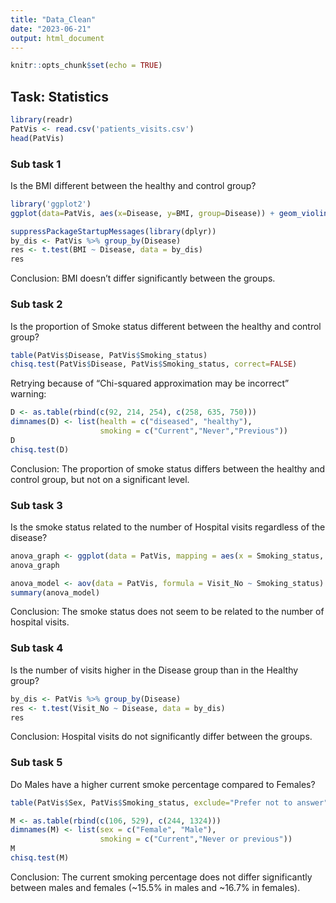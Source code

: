 ```yaml
---
title: "Data_Clean"
date: "2023-06-21"
output: html_document
---
```


```r
knitr::opts_chunk$set(echo = TRUE)
```

## Task: Statistics

```r
library(readr)
PatVis <- read.csv('patients_visits.csv')
head(PatVis)
```

### Sub task 1

Is the BMI different between the healthy and control group?

```r
library('ggplot2')
ggplot(data=PatVis, aes(x=Disease, y=BMI, group=Disease)) + geom_violin()
```
```r
suppressPackageStartupMessages(library(dplyr))
by_dis <- PatVis %>% group_by(Disease)
res <- t.test(BMI ~ Disease, data = by_dis)
res
```
Conclusion: BMI doesn't differ significantly between the groups.

### Sub task 2

Is the proportion of Smoke status different between the healthy and control group?

```r
table(PatVis$Disease, PatVis$Smoking_status)
chisq.test(PatVis$Disease, PatVis$Smoking_status, correct=FALSE)
```
Retrying because of "Chi-squared approximation may be incorrect" warning:
```r
D <- as.table(rbind(c(92, 214, 254), c(258, 635, 750)))
dimnames(D) <- list(health = c("diseased", "healthy"),
                    smoking = c("Current","Never","Previous"))
D
chisq.test(D)
```

Conclusion: The proportion of smoke status differs between the healthy and control group, but not on a significant level.

### Sub task 3

Is the smoke status related to the number of Hospital visits regardless of the disease?

```r
anova_graph <- ggplot(data = PatVis, mapping = aes(x = Smoking_status, y = Visit_No)) + geom_boxplot()
anova_graph
```

```r
anova_model <- aov(data = PatVis, formula = Visit_No ~ Smoking_status)
summary(anova_model)
```

Conclusion: The smoke status does not seem to be related to the number of hospital visits.

### Sub task 4

Is the number of visits higher in the Disease group than in the Healthy group?

```r
by_dis <- PatVis %>% group_by(Disease)
res <- t.test(Visit_No ~ Disease, data = by_dis)
res
```

Conclusion: Hospital visits do not significantly differ between the groups.

### Sub task 5

Do Males have a higher current smoke percentage compared to Females?

```r
table(PatVis$Sex, PatVis$Smoking_status, exclude="Prefer not to answer")
```
```r
M <- as.table(rbind(c(106, 529), c(244, 1324)))
dimnames(M) <- list(sex = c("Female", "Male"),
                    smoking = c("Current","Never or previous"))
M
chisq.test(M)
```

Conclusion: The current smoking percentage does not differ significantly between males and females (~15.5% in males and ~16.7% in females).